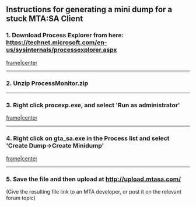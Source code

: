 
==Instructions for generating a mini dump for a stuck MTA:SA Client==

===1. Download Process Explorer from here: https://technet.microsoft.com/en-us/sysinternals/processexplorer.aspx ===
[[/File:Client_pe_1.png.md|frame|center]]
<hr/>
===2. Unzip ProcessMonitor.zip ===
<hr/>
===3. Right click procexp.exe, and select ''''Run as administrator'''' ===
[[/File:Client_pe_2.png.md|frame|center]]
<hr/>
===4. Right click on gta_sa.exe in the Process list and select ''''Create Dump'''->'''Create Minidump'''' ===
[[/File:Client_pe_3.png.md|frame|center]]
<hr/>
===5. Save the file and then upload at http://upload.mtasa.com/ ===
(Give the resulting file link to an MTA developer, or post it on the relevant forum topic)